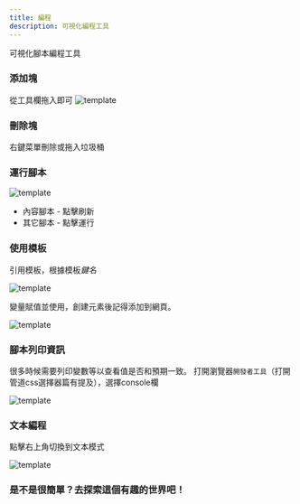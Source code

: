 ```yaml
---
title: 編程
description: 可視化編程工具
---
```


可視化腳本編程工具

### 添加塊
從工具欄拖入即可
![template](/script-dog-doc/imgs/code-tools.jpg)

### 刪除塊
右鍵菜單刪除或拖入垃圾桶

### 運行腳本

![template](/script-dog-doc/imgs/code-run.jpg)

 - 內容腳本 - 點擊刷新
 - 其它腳本 - 點擊運行

### 使用模板

引用模板，根據模板*鍵名*

![template](/script-dog-doc/imgs/use-tpl.jpg)

變量賦值並使用，創建元素後記得添加到網頁。

![template](/script-dog-doc/imgs/code-tpl.jpg)

### 腳本列印資訊

很多時候需要列印變數等以查看值是否和預期一致。
打開瀏覽器`開發者工具`（打開管道css選擇器篇有提及），選擇console欄

![template](/script-dog-doc/imgs/console.log.jpg)

### 文本編程

點擊右上角切換到文本模式

![template](/script-dog-doc/imgs/code-text.jpg)

### 是不是很簡單？去探索這個有趣的世界吧！
